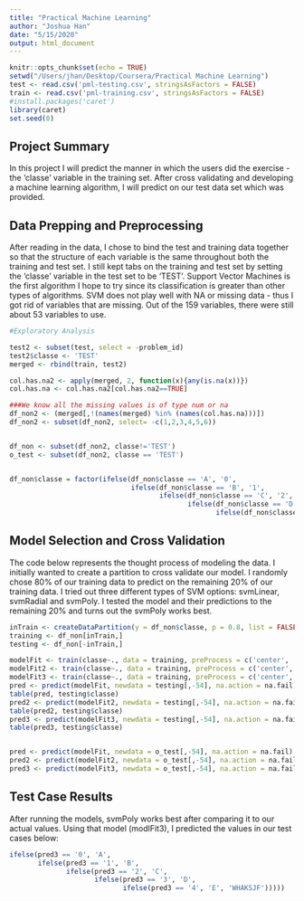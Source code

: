 ```yaml
---
title: "Practical Machine Learning"
author: "Joshua Han"
date: "5/15/2020"
output: html_document
---
```


```r
knitr::opts_chunk$set(echo = TRUE)
setwd("/Users/jhan/Desktop/Coursera/Practical Machine Learning")
test <- read.csv('pml-testing.csv', stringsAsFactors = FALSE)
train <- read.csv('pml-training.csv', stringsAsFactors = FALSE)
#install.packages('caret')
library(caret)
set.seed(0)

```

## Project Summary

In this project I will predict the manner in which the users did the exercise - the 'classe' variable in the training set. After cross validating and developing a machine learning algorithm, I will predict on our test data set which was provided.

## Data Prepping and Preprocessing
After reading in the data, I chose to bind the test and training data together so that the structure of each variable is the same throughout both the training and test set. I still kept tabs on the training and test set by setting the 'classe' variable in the test set to be 'TEST'. Support Vector Machines is the first algorithm I hope to try since its classification is greater than other types of algorithms. SVM does not play well with NA or missing data - thus I got rid of variables that are missing. Out of the 159 variables, there were still about 53 variables to use. 
```r
#Exploratory Analysis

test2 <- subset(test, select = -problem_id)
test2$classe <- 'TEST'
merged <- rbind(train, test2)

col.has.na2 <- apply(merged, 2, function(x){any(is.na(x))})
col.has.na <- col.has.na2[col.has.na2==TRUE]

###We know all the missing values is of type num or na
df_non2 <- (merged[,!(names(merged) %in% (names(col.has.na)))])
df_non2 <- subset(df_non2, select= -c(1,2,3,4,5,6))


df_non <- subset(df_non2, classe!='TEST')
o_test <- subset(df_non2, classe == 'TEST')


df_non$classe = factor(ifelse(df_non$classe == 'A', '0',
                              ifelse(df_non$classe == 'B', '1',
                                     ifelse(df_non$classe == 'C', '2',
                                            ifelse(df_non$classe == 'D', '3',
                                                   ifelse(df_non$classe == 'E', '4', 'test'))))))


```



## Model Selection and Cross Validation

The code below represents the thought process of modeling the data. I initially wanted to create a partition to cross validate our model. I randomly chose 80% of our training data to predict on the remaining 20% of our training data. I tried out three different types of SVM options: svmLinear, svmRadial and svmPoly. I tested the model and their predictions to the remaining 20% and turns out the svmPoly works best. 
```r
inTrain <- createDataPartition(y = df_non$classe, p = 0.8, list = FALSE)
training <- df_non[inTrain,]
testing <- df_non[-inTrain,]

modelFit <- train(classe~., data = training, preProcess = c('center', 'scale'), method = 'svmLinear')
modelFit2 <- train(classe~., data = training, preProcess = c('center', 'scale'), method = 'svmRadial')
modelFit3 <- train(classe~., data = training, preProcess = c('center', 'scale'), method = 'svmPoly')
pred <- predict(modelFit, newdata = testing[,-54], na.action = na.fail)
table(pred, testing$classe)
pred2 <- predict(modelFit2, newdata = testing[,-54], na.action = na.fail)
table(pred2, testing$classe)
pred3 <- predict(modelFit3, newdata = testing[,-54], na.action = na.fail)
table(pred3, testing$classe)


pred <- predict(modelFit, newdata = o_test[,-54], na.action = na.fail) #last
pred2 <- predict(modelFit2, newdata = o_test[,-54], na.action = na.fail) #second
pred3 <- predict(modelFit3, newdata = o_test[,-54], na.action = na.fail) #winner
```

## Test Case Results
After running the models, svmPoly works best after comparing it to our actual values. Using that model (modlFit3), I predicted the values in our test cases below:
```r
ifelse(pred3 == '0', 'A',
       ifelse(pred3 == '1', 'B',
              ifelse(pred3 == '2', 'C',
                     ifelse(pred3 == '3', 'D',
                            ifelse(pred3 == '4', 'E', 'WHAKSJF')))))
```
